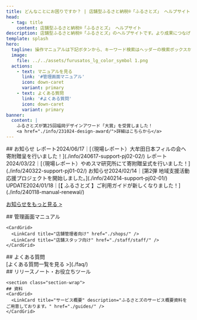 ```yaml
---
title: どんなことにお困りですか？ | 店舗型ふるさと納税®「ふるさとズ」 ヘルプサイト
head:
  - tag: title
    content: 店舗型ふるさと納税®「ふるさとズ」 ヘルプサイト
description: 店舗型ふるさと納税®「ふるさとズ」のヘルプサイトです。より成果につなげるための「操作方法」や「よくあるご質問」、新機能をお知らせする「リリースノート」や販促にご利用いただける「お役立ちツール」などをお届けします。
template: splash
hero:
  tagline: 操作マニュアルは下記ボタンから、キーワード検索はヘッダーの検索ボックスからご利用ください。
  image:
    file: ../../assets/furusatos_lg_color_symbol 1.png
  actions:
    - text: マニュアルを見る
      link: '#管理画面マニュアル'
      icon: down-caret
      variant: primary
    - text: よくある質問
      link: '#よくある質問'
      icon: down-caret
      variant: primary
banner:
  content: |
    ふるさとズが第25回福岡デザインアワード「大賞」を受賞しました！
    <a href="./info/231024-design-award/">詳細はこちらから</a>
---
```


<section id="top-index">
  ## お知らせ
  <span class="label">レポート</span>2024/06/17｜[（現場レポート）大牟田日本フィルの会へ寄附贈呈を行いました！](./info/240617-support-pj02-02/)  
  <span class="label">レポート</span>2024/03/22｜[（現場レポート）やめスマ研究所にて寄附贈呈式を行いました！](./info/240322-support-pj01-02/)  
  <span class="label">お知らせ</span>2024/02/14｜[第2弾 地域支援活動応援プロジェクトを開始しました。](./info/240214-support-pj02-01/)  
  <span class="label">UPDATE</span>2024/01/18｜[【 ふるさとズ 】ご利用ガイドが新しくなりました！](./info/240118-manual-renewal/)  
  
  [お知らせをもっと見る >](./info/)


  <section class="section-wrap">
    ## 管理画面マニュアル
    <LinkCard title="自治体関係者向け" href="./lg/" />

    <CardGrid>
      <LinkCard title="店舗管理者向け" href="./shops/" />
      <LinkCard title="店舗スタッフ向け" href="./staff/staff/" />
    </CardGrid>
  </section>

  <section class="section-wrap">
    ## よくある質問
    <div class="col4-wrap">
      <div class="col"><LinkCard title="Q.電子チケットの確認方法を教えてください" href="./lg/e-ticket/" /></div>
      <div class="col"><LinkCard title="Q.寄附を間違った場合は店側で削除が可能でしょうか？" href="./faq/delete/" /></div>
      <div class="col"><LinkCard title="Q.管理画面のステータス欄の承認済みはどのような意味ですか？" href="./faq/approved/" /></div>
      <div class="col"><LinkCard title="Q.LINEでのログインについて" href="./shops/linelogin/" /></div>
    </div>
    [よくある質問一覧を見る >](./faq/)
  </section>

  <section class="section-wrap">
    ## リリースノート・お役立ちツール
    <CardGrid>
      <LinkCard title="リリースノート" description="ふるさとズの新機能や改善など、日々のリリースに関する情報を確認できます。" href="./release-notes/" />
      <LinkCard title="お役立ちツール" description="販促にご利用いただけるツールを配布しています。" href="./promotion-tools/" />
    </CardGrid>
  </section>

    <section class="section-wrap">
    ## 資料
    <CardGrid>
      <LinkCard title="サービス概要" description="ふるさとズのサービス概要資料をご用意しております。" href="./guides/" />
    </CardGrid>
  </section>
</section>